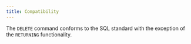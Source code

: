 ```yaml
---
title: Compatibility
---
```


The `DELETE` command conforms to the SQL standard with the exception of the `RETURNING` functionality.